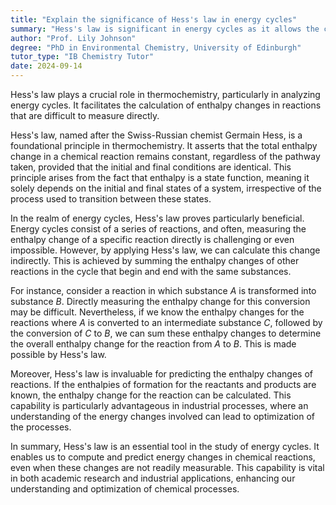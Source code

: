 ```yaml
---
title: "Explain the significance of Hess's law in energy cycles"
summary: "Hess's law is significant in energy cycles as it allows the calculation of energy changes in reactions not easily measured."
author: "Prof. Lily Johnson"
degree: "PhD in Environmental Chemistry, University of Edinburgh"
tutor_type: "IB Chemistry Tutor"
date: 2024-09-14
---
```


Hess's law plays a crucial role in thermochemistry, particularly in analyzing energy cycles. It facilitates the calculation of enthalpy changes in reactions that are difficult to measure directly.

Hess's law, named after the Swiss-Russian chemist Germain Hess, is a foundational principle in thermochemistry. It asserts that the total enthalpy change in a chemical reaction remains constant, regardless of the pathway taken, provided that the initial and final conditions are identical. This principle arises from the fact that enthalpy is a state function, meaning it solely depends on the initial and final states of a system, irrespective of the process used to transition between these states.

In the realm of energy cycles, Hess's law proves particularly beneficial. Energy cycles consist of a series of reactions, and often, measuring the enthalpy change of a specific reaction directly is challenging or even impossible. However, by applying Hess's law, we can calculate this change indirectly. This is achieved by summing the enthalpy changes of other reactions in the cycle that begin and end with the same substances.

For instance, consider a reaction in which substance $A$ is transformed into substance $B$. Directly measuring the enthalpy change for this conversion may be difficult. Nevertheless, if we know the enthalpy changes for the reactions where $A$ is converted to an intermediate substance $C$, followed by the conversion of $C$ to $B$, we can sum these enthalpy changes to determine the overall enthalpy change for the reaction from $A$ to $B$. This is made possible by Hess's law.

Moreover, Hess's law is invaluable for predicting the enthalpy changes of reactions. If the enthalpies of formation for the reactants and products are known, the enthalpy change for the reaction can be calculated. This capability is particularly advantageous in industrial processes, where an understanding of the energy changes involved can lead to optimization of the processes.

In summary, Hess's law is an essential tool in the study of energy cycles. It enables us to compute and predict energy changes in chemical reactions, even when these changes are not readily measurable. This capability is vital in both academic research and industrial applications, enhancing our understanding and optimization of chemical processes.
    